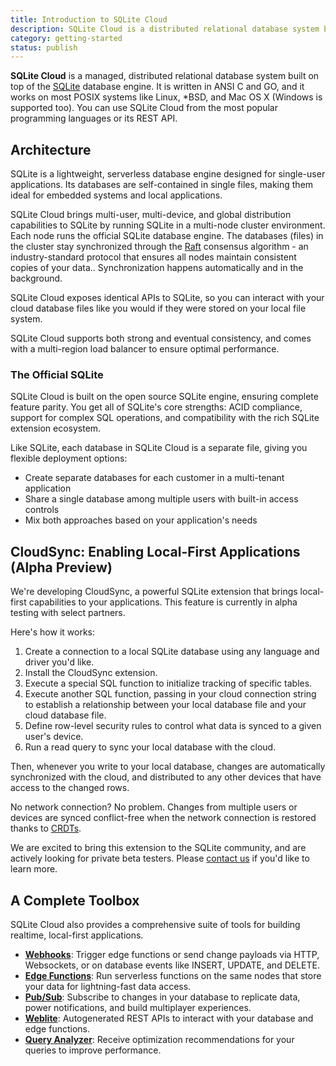 ```yaml
---
title: Introduction to SQLite Cloud
description: SQLite Cloud is a distributed relational database system built on top of the SQLite database engine.
category: getting-started
status: publish
---
```


**SQLite Cloud** is a managed, distributed relational database system built on top of the [SQLite](https://www.sqlite.org/) database engine. It is written in ANSI C and GO, and it works on most POSIX systems like Linux, *BSD, and Mac OS X (Windows is supported too). You can use SQLite Cloud from the most popular programming languages or its REST API.

## Architecture
SQLite is a lightweight, serverless database engine designed for single-user applications. Its databases are self-contained in single files, making them ideal for embedded systems and local applications.

SQLite Cloud brings multi-user, multi-device, and global distribution capabilities to SQLite by running SQLite in a multi-node cluster environment. Each node runs the official SQLite database engine. The databases (files) in the cluster stay synchronized through the [Raft](https://raft.github.io) consensus algorithm - an industry-standard protocol that ensures all nodes maintain consistent copies of your data.. Synchronization happens automatically and in the background.

SQLite Cloud exposes identical APIs to SQLite, so you can interact with your cloud database files like you would if they were stored on your local file system.

SQLite Cloud supports both strong and eventual consistency, and comes with a multi-region load balancer to ensure optimal performance.

### The Official SQLite
SQLite Cloud is built on the open source SQLite engine, ensuring complete feature parity. You get all of SQLite's core strengths: ACID compliance, support for complex SQL operations, and compatibility with the rich SQLite extension ecosystem.

Like SQLite, each database in SQLite Cloud is a separate file, giving you flexible deployment options:

* Create separate databases for each customer in a multi-tenant application
* Share a single database among multiple users with built-in access controls
* Mix both approaches based on your application's needs


## CloudSync: Enabling Local-First Applications (Alpha Preview)

We're developing CloudSync, a powerful SQLite extension that brings local-first capabilities to your applications. This feature is currently in alpha testing with select partners.

Here's how it works:

1. Create a connection to a local SQLite database using any language and driver you'd like.
2. Install the CloudSync extension.
3. Execute a special SQL function to initialize tracking of specific tables.
4. Execute another SQL function, passing in your cloud connection string to establish a relationship between your local database file and your cloud database file.
4. Define row-level security rules to control what data is synced to a given user's device.
5. Run a read query to sync your local database with the cloud.

Then, whenever you write to your local database, changes are automatically synchronized with the cloud, and distributed to any other devices that have access to the changed rows. 

No network connection? No problem. Changes from multiple users or devices are synced conflict-free when the network connection is restored thanks to [CRDTs](https://en.wikipedia.org/wiki/Conflict-free_replicated_data_type). 

We are excited to bring this extension to the SQLite community, and are actively looking for private beta testers. Please [contact us](https://sqlitecloud.io/support) if you'd like to learn more.

## A Complete Toolbox
SQLite Cloud also provides a comprehensive suite of tools for building realtime, local-first applications.
* **[Webhooks](/docs/webhooks)**: Trigger edge functions or send change payloads via HTTP, Websockets, or on database events like INSERT, UPDATE, and DELETE.
* **[Edge Functions](/docs/edge-functions)**: Run serverless functions on the same nodes that store your data for lightning-fast data access.
* **[Pub/Sub](/docs/pub-sub)**: Subscribe to changes in your database to replicate data, power notifications, and build multiplayer experiences.
* **[Weblite](/docs/weblite)**: Autogenerated REST APIs to interact with your database and edge functions.
* **[Query Analyzer](/docs/analyzer)**: Receive optimization recommendations for your queries to improve performance.
